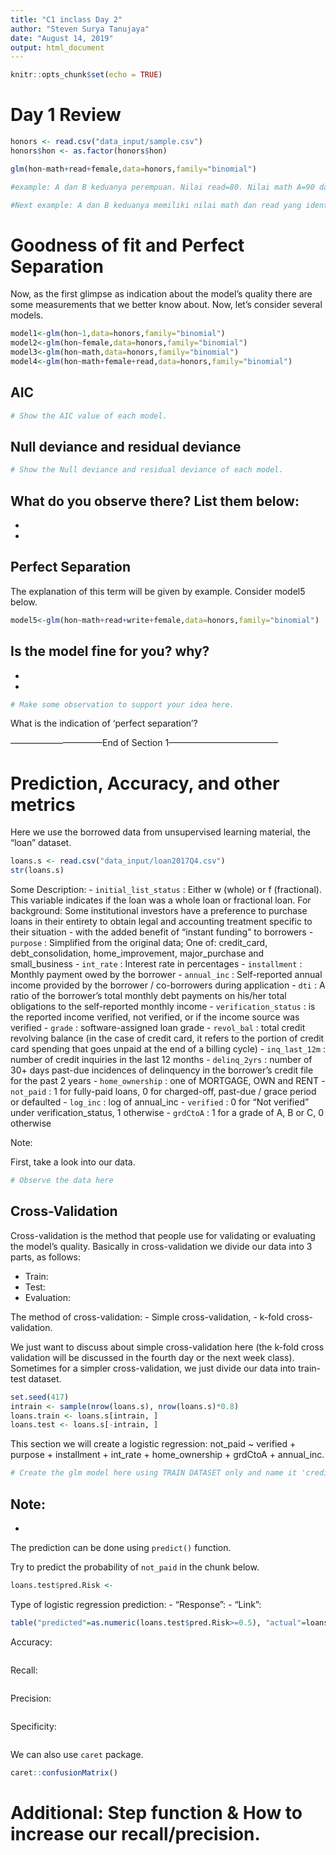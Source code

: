 ---
title: "C1 inclass Day 2"
author: "Steven Surya Tanujaya"
date: "August 14, 2019"
output: html_document
---

```{r setup, include=FALSE}
knitr::opts_chunk$set(echo = TRUE)
```

# Day 1 Review

```{r}
honors <- read.csv("data_input/sample.csv")
honors$hon <- as.factor(honors$hon)
```

```{r}
glm(hon~math+read+female,data=honors,family="binomial")
```

```{r}
#example: A dan B keduanya perempuan. Nilai read=80. Nilai math A=90 dan nilai math B=70. 'Seberapa mungkin'(Odds) A dapat honors dibandingkan B?


```

```{r}
#Next example: A dan B keduanya memiliki nilai math dan read yang identik. Jika A adalah wanita dan B adalah pria, 'Seberapa mungkin'(Odds) A dapat honors dibandingkan B?
```

# Goodness of fit and Perfect Separation

Now, as the first glimpse as indication about the model's quality there are some measurements that we better know about. Now, let's consider several models.

```{r}
model1<-glm(hon~1,data=honors,family="binomial")
model2<-glm(hon~female,data=honors,family="binomial")
model3<-glm(hon~math,data=honors,family="binomial")
model4<-glm(hon~math+female+read,data=honors,family="binomial")
```

## AIC
```{r}
# Show the AIC value of each model.

```

## Null deviance and residual deviance
```{r}
# Show the Null deviance and residual deviance of each model.

```

What do you observe there? List them below:
- 
-
-

## Perfect Separation

The explanation of this term will be given by example. Consider model5 below.

```{r}
model5<-glm(hon~math+read+write+female,data=honors,family="binomial")
```

Is the model fine for you? why?
-
-
-

```{r}
# Make some observation to support your idea here.
```

What is the indication of 'perfect separation'?


--------------------------------End of Section 1--------------------------------------

# Prediction, Accuracy, and other metrics

Here we use the borrowed data from unsupervised learning material, the "loan" dataset.

```{r}
loans.s <- read.csv("data_input/loan2017Q4.csv")
str(loans.s)
```

Some Description:
- `initial_list_status` : Either w (whole) or f (fractional). This variable indicates if the loan was a whole loan or fractional loan. For background: Some institutional investors have a preference to purchase loans in their entirety to obtain legal and accounting treatment specific to their situation - with the added benefit of “instant funding” to borrowers
- `purpose` : Simplified from the original data; One of: credit_card, debt_consolidation,  home_improvement, major_purchase and small_business
- `int_rate` : Interest rate in percentages
- `installment` : Monthly payment owed by the borrower
- `annual_inc` : Self-reported annual income provided by the borrower / co-borrowers during application
- `dti` : A ratio of the borrower’s total monthly debt payments on his/her total obligations to the self-reported monthly income
- `verification_status` : is the reported income verified, not verified, or if the income source was verified
- `grade` : software-assigned loan grade
- `revol_bal` : total credit revolving balance (in the case of credit card, it refers to the portion of credit card spending that goes unpaid at the end of a billing cycle)
- `inq_last_12m` : number of credit inquiries in the last 12 months
- `delinq_2yrs` : number of 30+ days past-due incidences of delinquency in the borrower’s credit file for the past 2 years
- `home_ownership` : one of MORTGAGE, OWN and RENT
- `not_paid` : 1 for fully-paid loans, 0 for charged-off, past-due / grace period or defaulted
- `log_inc` : log of annual_inc
- `verified` : 0 for “Not verified” under verification_status, 1 otherwise
- `grdCtoA` : 1 for a grade of A, B or C, 0 otherwise

Note:




First, take a look into our data.

```{r}
# Observe the data here

```

## Cross-Validation

Cross-validation is the method that people use for validating or evaluating the model's quality. Basically in cross-validation we divide our data into 3 parts, as follows:

- Train:
- Test:
- Evaluation:

The method of cross-validation:
- Simple cross-validation,
- k-fold cross-validation.

We just want to discuss about simple cross-validation here (the k-fold cross validation will be discussed in the fourth day or the next week class). Sometimes for a simpler cross-validation, we just divide our data into train-test dataset.

```{r}
set.seed(417)
intrain <- sample(nrow(loans.s), nrow(loans.s)*0.8)
loans.train <- loans.s[intrain, ]
loans.test <- loans.s[-intrain, ]
```


This section we will create a logistic regression: not_paid ~ verified + purpose + installment + int_rate + home_ownership + grdCtoA + annual_inc.

```{r}
# Create the glm model here using TRAIN DATASET only and name it 'creditrisk'.
```

Note:
-
-

The prediction can be done using `predict()` function.

Try to predict the probability of `not_paid` in the chunk below. 
```{r}
loans.test$pred.Risk <- 
```

Type of logistic regression prediction:
- "Response":
- "Link":

```{r}
table("predicted"=as.numeric(loans.test$pred.Risk>=0.5), "actual"=loans.test$not_paid)
```

Accuracy:
```{r}

```

Recall:
```{r}

```

Precision:
```{r}

```

Specificity:
```{r}

```

We can also use `caret` package.

```{r}
caret::confusionMatrix()
```

# Additional: Step function & How to increase our recall/precision.